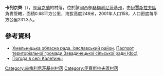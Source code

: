 {{coord|50|5|45|N|26|37|32|E|scale:100000|display=title}}

'''卡列京齊'''（{{lang-uk|Калетинці}}），是[[烏克蘭|烏克蘭]]的村落，位於該國西部[[赫梅利尼茨基州|赫梅利尼茨基州]]，由[[伊賈斯拉夫區|伊賈斯拉夫區]]負責管轄，面積0.68平方公里，海拔高度248米，2001年人口158，人口密度每平方公里231.3人。

==參考資料==
* [https://web.archive.org/web/20160306105422/http://oblrada.km.ua/district/show/15 Хмельницька обласна рада. Ізяславський район]. [https://web.archive.org/web/20141227092359/http://oblrada.km.ua/userfiles/%D0%9F%D0%B0%D1%81%D0%BF%D0%BE%D1%80%D1%82%20%D0%97%D0%B0%D0%B2%D0%B0%D0%B4%D0%B8%D0%BD%D1%86%D1%96_2011.doc Паспорт територіальної громади Завадинецької сільської ради (doc)]
* [http://weather.in.ua/ua/hmel'nickaja/9758 Погода в селі Калетинці] {{Wayback|url=http://weather.in.ua/ua/hmel'nickaja/9758 |date=20160305083415 }}

{{DEFAULTSORT:Калетинці}}
[[Category:赫梅利尼茨基州村落|Category:赫梅利尼茨基州村落]]
[[Category:伊賈斯拉夫區村落|Category:伊賈斯拉夫區村落]]


{{Khmelnytskyi-geo-stub}}